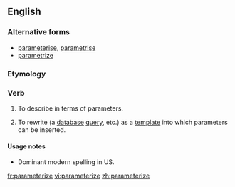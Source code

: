 ==English==

===Alternative forms===
* [[parameterise]], [[parametrise]] {{qualifier|UK}}
* [[parametrize]] {{qualifier|US}}

===Etymology===
{{suffix|parameter|ize}}

===Verb===
{{en-verb|parameteriz|ing}}

# {{transitive}} To describe in terms of parameters.
# {{computing|transitive}} To rewrite (a [[database]] [[query]], etc.) as a [[template]] into which parameters can be inserted.

====Usage notes====
*Dominant modern spelling in US.

[[fr:parameterize]]
[[vi:parameterize]]
[[zh:parameterize]]